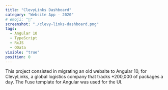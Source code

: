 ```yaml
---
title: "ClevyLinks Dashboard"
category: "Website App - 2020"
# emoji: "📓"
screenshot: "./clevy-links-dashboard.png"
tags:
  - Angular 10
  - TypeScript
  - RxJS
  - OData
visible: "true"
position: 0
---
```


This project consisted in migrating an old website to Angular 10, for ClevyLinks, a global logistics
company that tracks +200,000 of packages a day. The Fuse template for Angular was used for the UI.